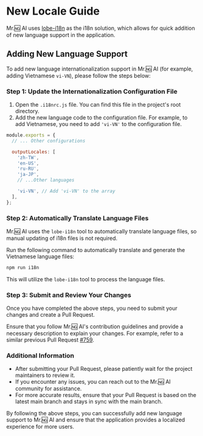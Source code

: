 # New Locale Guide

Mr.🆖 AI uses [lobe-i18n](https://github.com/lobehub/lobe-cli-toolbox/tree/master/packages/lobe-i18n) as the i18n solution, which allows for quick addition of new language support in the application.

## Adding New Language Support

To add new language internationalization support in Mr.🆖 AI (for example, adding Vietnamese `vi-VN`), please follow the steps below:

### Step 1: Update the Internationalization Configuration File

1. Open the `.i18nrc.js` file. You can find this file in the project's root directory.
2. Add the new language code to the configuration file. For example, to add Vietnamese, you need to add `'vi-VN'` to the configuration file.

```js
module.exports = {
  // ... Other configurations

  outputLocales: [
    'zh-TW',
    'en-US',
    'ru-RU',
    'ja-JP',
    // ...Other languages

    'vi-VN', // Add 'vi-VN' to the array
  ],
};
```

### Step 2: Automatically Translate Language Files

Mr.🆖 AI uses the `lobe-i18n` tool to automatically translate language files, so manual updating of i18n files is not required.

Run the following command to automatically translate and generate the Vietnamese language files:

```bash
npm run i18n
```

This will utilize the `lobe-i18n` tool to process the language files.

### Step 3: Submit and Review Your Changes

Once you have completed the above steps, you need to submit your changes and create a Pull Request.

Ensure that you follow Mr.🆖 AI's contribution guidelines and provide a necessary description to explain your changes. For example, refer to a similar previous Pull Request [#759](https://github.com/lobehub/lobe-chat/pull/759).

### Additional Information

- After submitting your Pull Request, please patiently wait for the project maintainers to review it.
- If you encounter any issues, you can reach out to the Mr.🆖 AI community for assistance.
- For more accurate results, ensure that your Pull Request is based on the latest main branch and stays in sync with the main branch.

By following the above steps, you can successfully add new language support to Mr.🆖 AI and ensure that the application provides a localized experience for more users.
